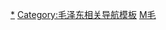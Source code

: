 {{Navbox
|name  = 毛泽东家系
|title = 毛泽东家系
|state = collapsed

|list1 = <div class="thumb tone" style="margin-left: auto; margin-right:auto;
width:99%; max-width:1000px;"><div class="overflowbugx" style="overflow:auto;">
{{familytree/start |style = font-size: 80%;}}
{{familytree | | | | | | | | | | | | | | | | yc |y|  jm | | | | | | | | | | | | | | | | | | | | | | | | | |yc=[[毛贻昌]]<br />(1870-1920)|jm=[[文素勤]]<br />(1867-1919)
|boxstyle_yc = background: #eef;
|boxstyle_jm = background: #fee;
}}
{{familytree | | |,|-|-|-|-|-|-|-|-|-|-|-|-|-|-|-|^|-|-|-|-|-|-|-|-|-|-|-|-|-|v|-|-|-|-|-|-|-|-|-|-|-|-|.| |}}
{{familytree | | mzd |~|  l  |~|  y  |~|  h  |~|~|~|~|~|  j  | | | | | | | | mzm |~|~|~|~|~|y| zdh | | mzt |y| hy |mzd = [[毛泽东]]<br />(1893-1976) |l = [[罗一秀]]<br />(1889-1910) |y = [[杨开慧]]<br />(1901-1930)|h=[[贺子珍]]<sup>*</sup><br />(1910-1984) |j = [[江青]]<br />(1914-1991) |mzm = [[毛泽民]]<sup>**</sup><br />(1895-1943)|mzt=[[毛泽覃]]<br />(1905-1935) |zdh = [[朱旦华]]<br />(1911-2010) |mzj = [[毛澤健]] |hy = [[贺怡]]<br>(1911-1949)
|boxstyle_mzd = background:#eef;
|boxstyle_l = background:#fee;
|boxstyle_y = background:#fee;
|boxstyle_h = background:#fee;
|boxstyle_j = background:#fee;
  |boxstyle_mzm = background:#eef;
|boxstyle_zdh = background:#fee;
|boxstyle_mzt = background:#eef;
|boxstyle_hy = background:#fee;
}}
{{familytree | | | | | | | | | |,|'| | | |`|-|-|-|-|-|-|.|`|-|-|-|-|-|-|-|-|-|-|-|-|-|-|.| |`|-|-|-|-|-|.| |`|.}}
{{familytree | | | | | |,|-|-|-|+|-|-|-|-|-|-|-|.| | | |)|-|-|-|v|-|-|-|.| | | | | | | |!| | | | | | | |!| | |!}}
{{familytree | lsl |~| y1  | | y2  |y|  s  | | y3  | | h1  | | h2  | | h5  |y| kcz | | j1  |~| wjq | | myx | | hlc |lsl=[[刘思齐]]<br />(1930-2022)|y1=[[毛岸英]]<br />(1922-1950)|y2=[[毛岸青]]<br />(1923-2007)|y3=[[毛岸龙]]<br />(1927-1931)|h1=[[楊月花]]<br />(1929-)|h2=*毛岸红<br />(1932)|h3=?|h4=?|h5=[[李敏 (1936年)|李敏]]<br />(1936-)|kcz=[[孔令华]]<br />(1935-1999)|h6=?|j1=[[李讷]]<br />(1940-)|s=[[邵华]]<br />(1938-2008)|myx=[[毛远新]]<br />(1941-)|wjq=王景清<br />(1927-2021)|hlc=贺麓成<br />(1935-)
|boxstyle_lsl = background:#fee;
|boxstyle_y1 = background:#eef;
|boxstyle_y2 = background:#eef;
|boxstyle_s = background:#fee;
|boxstyle_y3 = background:#eef;
|boxstyle_h1 = background:#fee;
|boxstyle_h2 = background:#eef;
|boxstyle_h5 = background:#fee;
|boxstyle_kcz = background:#eef;
|boxstyle_j1 = background:#fee;
|boxstyle_wjq = background:#eef;
|boxstyle_myx = background:#eef;
|boxstyle_hlc = background:#eef;
}}
{{familytree | | | | | | | | | | | |!| | | | | | | | | | | | | | | | | |,|-|^|-|.| | | |!| | | | | | | | | |}}
{{familytree | | | | | | | | | | |mxy|~|hml |~| lb| | | | | | | |kjn| |kdm| | wxz | | | | | | | | | | |hml =[[郝明莉]]<br />(1972-？) |mxy = [[毛新宇]]<br />(1970-) |lb = [[刘滨 (毛新宇妻子)|刘滨]]<br />(1977年-)|kjn=[[孔继宁]] <br />(1962-)|kdm = [[孔东梅]]<br />(1972-) |wxz = [[王效芝]]<br />(1972-)<sup>***</sup>
|boxstyle_mxy = background: #eef;    
|boxstyle_lb = background: #fee;   
|boxstyle_kjn = background: #eef;
|boxstyle_kdm = background: #fee;
|boxstyle_wxz = background: #eef;
}}
{{familytree | | | | | | | | | | | | | | | | | |,|-|^|-|.|| | | | | | | | | | | | | | | | | | | | | | | | |}}
{{familytree | | | | | | | | | | | | | | | | | mdd | | mtt | | | | | | | | | | | | | | | | | | | | | | | | | | |mdd=[[毛东东]]<br />(2003-)|mtt=毛甜懿<br />(2008-)
|boxstyle_ mdd=background:#eef
|boxstyle_ mtt=background:#fee
}}
{{familytree/end}}
<div style="text-align:left; margin-top:15px;"><nowiki>*</nowiki> 贺子珍产有3子3女，其中毛泽东的五子（1933）没有起名，次女（1935）及六子（1938）没有中文名。<br /><nowiki>**</nowiki> 毛泽民有三任妻子：第一任王淑兰、第二任钱希钧、第三任朱旦华。<br /><nowiki>***</nowiki> 王效芝为李讷与徐姓前夫所生。</div>
}}<noinclude>

[[Category:毛泽东家族|*]]
[[Category:毛泽东相关导航模板]]
[[Category:中国家族模板|M毛]]
</noinclude>